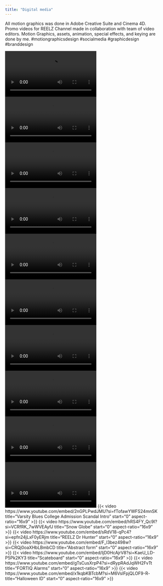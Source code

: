 ```yaml
---
title: "Digital media"
---
```


All motion graphics was done in Adobe Creative Suite and Cinema 4D.
Promo videos for REELZ Channel made in collaboration  with team of video editors. Motion Graphics, assets, animation, special effects, and keying are done by me.
#motiongraphicsdesign #socialmedia #graphicdesign #branddesign

![](src/videos/digital_media/aut_social.mp4)
![](src/videos/digital_media/bcd_ghostbusters_socialvideo_1080x1080.mp4)
![](src/videos/digital_media/btb_verticalvideo_combo_spisegirls_nkob_sun_v01.mp4)
![](src/videos/digital_media/cher_doyoubelive_socialvideo_1080x1080_18sec.mp4)
![](src/videos/digital_media/mmf_newnight_mondays_1024x512.mp4)
![](src/videos/digital_media/murderbythenumbers_pabloescobar_sound.mp4)
![](src/videos/digital_media/sharkterror_insta_1080x1080.mp4)
![](src/videos/digital_media/ThanksgivingGFX_1080x1080.mp4)
![](src/videos/digital_media/Girl_PublicLibrary.mp4)
![](src/videos/digital_media/PublicLibrarySocialMedia.mp4)
{{< video https://www.youtube.com/embed/2nGPLPwdJMU?si=fTofawYWFS24mnSK
    title="Varsity Blues College Admission Scandal Intro"
    start="0"
    aspect-ratio="16x9"
>}}
{{< video https://www.youtube.com/embed/hRS4FY_Qc9I?si=VCRfRK_7wWVEAyfJ
    title="Snow Globe"
    start="0"
    aspect-ratio="16x9"
>}}
{{< video https://www.youtube.com/embed/sRdV18-qPc4?si=epfn24jLxF0yERjm
    title="REELZ Dr Hunter"
    start="0"
    aspect-ratio="16x9"
>}}
{{< video https://www.youtube.com/embed/F_l3bez498w?si=CRQj0oaXHbLBmbCD
    title="Abstract form"
    start="0"
    aspect-ratio="16x9"
>}}
{{< video https://www.youtube.com/embed/IjD0HcAjrV8?si=KaeU_LD-P5Pk2KY3
    title="Scateboard"
    start="0"
    aspect-ratio="16x9"
>}}
{{< video https://www.youtube.com/embed/gTsCusXrpP4?si=dRypRAdJqWH2FvTt
    title="FORTIQ Alarms"
    start="0"
    aspect-ratio="16x9"
>}}
{{< video https://www.youtube.com/embed/x1kqbKBTcbM?si=M6VsIFpjQLOF9-R-
    title="Halloween ID"
    start="0"
    aspect-ratio="16x9"
>}}
